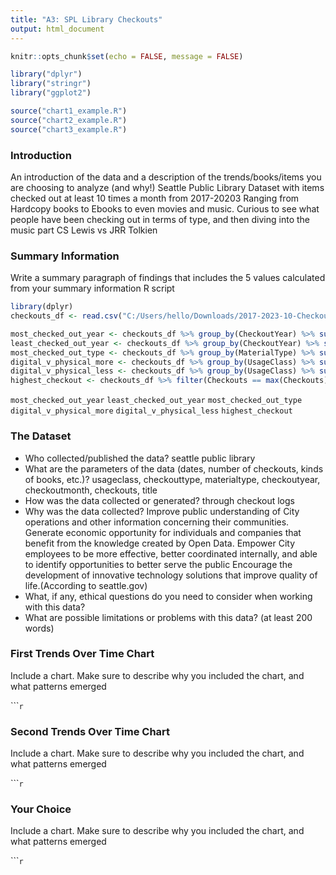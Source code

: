 ```yaml
---
title: "A3: SPL Library Checkouts"
output: html_document
---
```


```r
knitr::opts_chunk$set(echo = FALSE, message = FALSE)

library("dplyr")
library("stringr")
library("ggplot2")

source("chart1_example.R")
source("chart2_example.R")
source("chart3_example.R")
```

### Introduction

An introduction of the data and a description of the trends/books/items you are choosing to analyze (and why!)
Seattle Public Library
Dataset with items checked out at least 10 times a month from 2017-20203
Ranging from Hardcopy books to Ebooks to even movies and music. 
Curious to see what people have been checking out in terms of type, and then diving into the music part
CS Lewis vs JRR Tolkien

### Summary Information

Write a summary paragraph of findings that includes the 5 values calculated from your summary information R script

```r
library(dplyr)
checkouts_df <- read.csv("C:/Users/hello/Downloads/2017-2023-10-Checkouts-SPL-Data.csv", stringsAsFactors = F)

most_checked_out_year <- checkouts_df %>% group_by(CheckoutYear) %>% summarize(Checkouts = sum(Checkouts)) %>% filter(Checkouts == max(Checkouts)) %>% pull(CheckoutYear)
least_checked_out_year <- checkouts_df %>% group_by(CheckoutYear) %>% summarize(Checkouts = sum(Checkouts)) %>% filter(Checkouts == min(Checkouts)) %>% pull(CheckoutYear)
most_checked_out_type <- checkouts_df %>% group_by(MaterialType) %>% summarize(Checkouts = sum(Checkouts)) %>% filter(Checkouts == max(Checkouts)) %>% pull(MaterialType)
digital_v_physical_more <- checkouts_df %>% group_by(UsageClass) %>% summarize(Checkouts = sum(Checkouts)) %>% filter(Checkouts == max(Checkouts)) %>% pull(UsageClass)
digital_v_physical_less <- checkouts_df %>% group_by(UsageClass) %>% summarize(Checkouts = sum(Checkouts)) %>% filter(Checkouts == min(Checkouts)) %>% pull(UsageClass)
highest_checkout <- checkouts_df %>% filter(Checkouts == max(Checkouts)) %>% pull(Checkouts)
```

`most_checked_out_year` `least_checked_out_year` `most_checked_out_type` `digital_v_physical_more` `digital_v_physical_less` `highest_checkout`

### The Dataset

- Who collected/published the data? seattle public library
- What are the parameters of the data (dates, number of checkouts, kinds of books, etc.)? usageclass, checkouttype, materialtype, checkoutyear, checkoutmonth, checkouts, title
- How was the data collected or generated? through checkout logs
- Why was the data collected? 
Improve public understanding of City operations and other information concerning their communities.
Generate economic opportunity for individuals and companies that benefit from the knowledge created by Open Data.
Empower City employees to be more effective, better coordinated internally, and able to identify opportunities to better serve the public
Encourage the development of innovative technology solutions that improve quality of life.(According to seattle.gov)
- What, if any, ethical questions do you need to consider when working with this data? 
- What are possible limitations or problems with this data?   (at least 200 words)

### First Trends Over Time Chart

Include a chart. Make sure to describe why you included the chart, and what patterns emerged

``````r
```

### Second Trends Over Time Chart

Include a chart. Make sure to describe why you included the chart, and what patterns emerged

``````r
```

### Your Choice

Include a chart. Make sure to describe why you included the chart, and what patterns emerged

``````r
```


